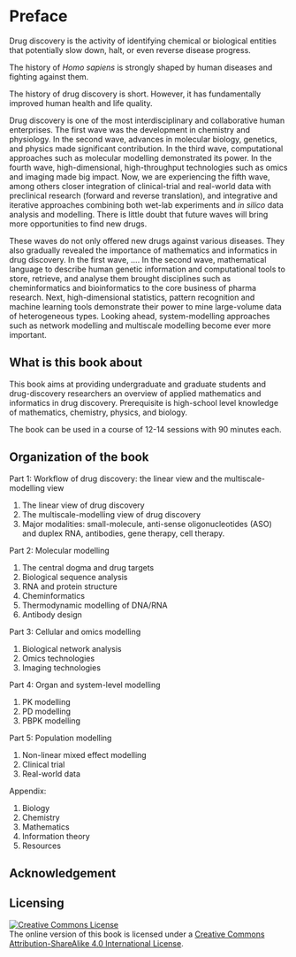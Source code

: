# Preface {-}

Drug discovery is the activity of identifying chemical or biological entities
that potentially slow down, halt, or even reverse disease progress. 

The history of *Homo sapiens* is strongly shaped by human diseases and fighting
against them.

The history of drug discovery is short. However, it has fundamentally improved
human health and life quality.

Drug discovery is one of the most interdisciplinary and collaborative human
enterprises. The first wave was the development in chemistry and physiology. In the second wave, advances in molecular
biology, genetics, and physics made significant contribution. In the third wave, computational approaches such as molecular modelling demonstrated its power. In
the fourth wave, high-dimensional, high-throughput technologies such as omics
and imaging made big impact. Now, we are experiencing the fifth wave, among
others closer integration of clinical-trial and real-world data with preclinical
research (forward and reverse translation), and integrative and iterative
approaches combining both wet-lab experiments and *in silico* data analysis and
modelling. There is little doubt that future waves will bring more opportunities
to find new drugs.

These waves do not only offered new drugs against various diseases. They also gradually revealed the importance of mathematics and informatics in drug discovery. In the first wave, .... In the second wave, mathematical language to describe human genetic information and computational tools to store, retrieve, and analyse them brought disciplines such as cheminformatics and bioinformatics to the core business of pharma research. Next, high-dimensional statistics, pattern recognition and machine learning tools demonstrate their power to mine large-volume data of heterogeneous types. Looking ahead, system-modelling approaches such as network modelling and multiscale modelling become ever more important.


## What is this book about {-}

This book aims at providing undergraduate and graduate students and drug-discovery researchers an overview of applied mathematics and informatics in drug discovery. Prerequisite is high-school level knowledge of mathematics, chemistry, physics, and biology. 

The book can be used in a course of 12-14 sessions with 90 minutes each.

## Organization of the book {-}

Part 1: Workflow of drug discovery: the linear view and the multiscale-modelling view

1. The linear view of drug discovery
2. The multiscale-modelling view of drug discovery
3. Major modalities: small-molecule, anti-sense oligonucleotides (ASO) and
   duplex RNA, antibodies, gene therapy, cell therapy.

Part 2: Molecular modelling

1. The central dogma and drug targets
2. Biological sequence analysis
3. RNA and protein structure
4. Cheminformatics
5. Thermodynamic modelling of DNA/RNA
6. Antibody design

Part 3: Cellular and omics modelling

1. Biological network analysis
1. Omics technologies
2. Imaging technologies

Part 4: Organ and system-level modelling

1. PK modelling
2. PD modelling
3. PBPK modelling

Part 5: Population modelling

1. Non-linear mixed effect modelling
1. Clinical trial
1. Real-world data

Appendix:

1. Biology
2. Chemistry
3. Mathematics
4. Information theory
5. Resources

## Acknowledgement {-}

## Licensing {-}

<a rel="license" href="http://creativecommons.org/licenses/by-sa/4.0/"><img alt="Creative Commons License" style="border-width:0" src="figures/CC-BY-SA-4.0.png" /></a><br />The online version of this book is licensed under a <a rel="license" href="http://creativecommons.org/licenses/by-sa/4.0/">Creative Commons Attribution-ShareAlike 4.0 International License</a>.
